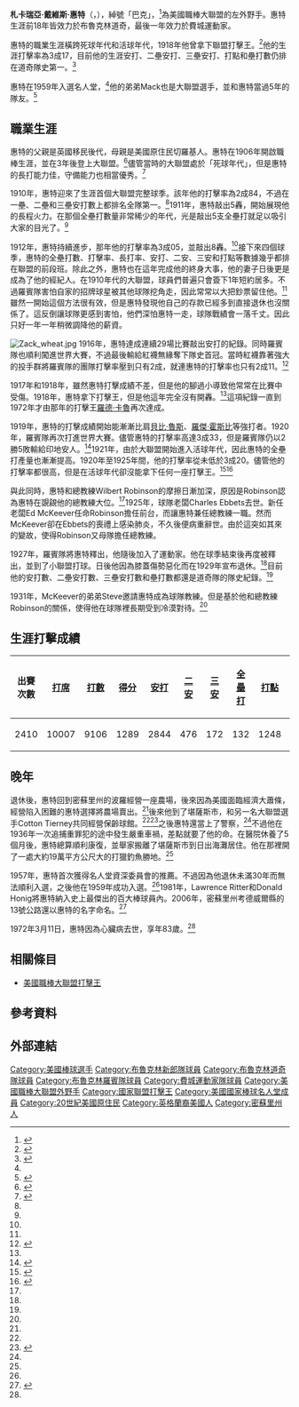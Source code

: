 {{Infobox baseball biography
|name        = 札克·惠特<br/>Zack Wheat
|image       = Zack Wheat by Conlon, 1912.jpg
|image_size  =
|caption     = 1912年的惠特
|position    = [[左外野手|左外野手]]
|bats        = 左
|throws      = 右
|birth_date  = {{Birth date|1888|5|23}}
|birth_place = {{USA}}[[密蘇里州|密蘇里州]][[漢米爾頓_(密蘇里州)|漢米爾頓]]
|death_date  = {{Death date and age|1972|3|11|1888|5|23}}
|death_place = {{USA}}[[密蘇里州|密蘇里州]][[塞達里亞_(密蘇里州)|塞達里亞]]
|debutleague = 美國職棒大聯盟
|debutdate   = 9月11日
|debutyear   = 1909年
|debutteam   = 布魯克林超霸
|finalleague = 美國職棒大聯盟
|finaldate   = 9月21日
|finalyear   = 1927年
|finalteam   = 費城運動家
|statleague  = 美國職棒大聯盟
|stat1label  = [[打擊率|打擊率]]
|stat1value  = .317
|stat2label  = [[安打|安打]]
|stat2value  = 2884
|stat3label  = [[全壘打|全壘打]]
|stat3value  = 132
|stat4label  = [[打點|打點]]
|stat4value  = 1248
|stat5label  = [[盜壘|盜壘]]
|stat5value  = 
|teams=
* [[洛杉磯道奇|布魯克林超霸/道奇/羅賓]] （{{mlby|1909}}–{{mlby|1926}}）
* [[奧克蘭運動家|費城運動家]] （{{mlby|1927}}）
|highlights=
* [[美國職棒大聯盟打擊王|國聯打擊王]] （1918年）
|hoflink  = 美國國家棒球名人堂暨博物館
|hoftype  = 美國棒球名人堂
|hofdate  = 1959年
|hofvote  = 
|hofmethod= 名人堂資深委員會
}}
'''札卡瑞亞·戴維斯·惠特'''（{{lang-en|Zachariah Davis Wheat}}，{{bd|1888年|5月23日|1972年|3月11日|}}），綽號「巴克」，<ref name="reference">{{cite web | title = Zack Wheat's Stats | work = baseball-reference.com | url = https://www.baseball-reference.com/w/wheatza01.shtml | access-date = April 19, 2008 | archive-date = 2009-02-10 | archive-url = https://web.archive.org/web/20090210032859/http://www.baseball-reference.com/w/wheatza01.shtml | dead-url = no }}</ref>為美國職棒大聯盟的左外野手。惠特生涯前18年皆效力於布魯克林道奇，最後一年效力於費城運動家。

惠特的職業生涯橫跨死球年代和活球年代，1918年他曾拿下聯盟打擊王。<ref name="Zach Wheat profile at the Baseball Hall of Fame">{{cite web |url=https://baseballhall.org/hall-of-famers/wheat-zack |title=Zach Wheat profile at the Baseball Hall of Fame |publisher=baseballhall.org |access-date=September 28, 2020 |archive-date=2021-02-28 |archive-url=https://web.archive.org/web/20210228133529/https://baseballhall.org/hall-of-famers/wheat-zack |dead-url=no }}</ref>他的生涯打擊率為3成17，目前他的生涯安打、二壘安打、三壘安打、打點和壘打數仍排在道奇隊史第一。<ref>{{cite web |url=https://www.mlb.com/dodgers/stats/hits/all-time-totals |title=Los Angeles/Brooklyn Dodgers All Time Hits Leaders |work=mlb.com |access-date=September 28, 2020 |archive-date=2021-01-23 |archive-url=https://web.archive.org/web/20210123090016/https://www.mlb.com/dodgers/stats/hits/all-time-totals |dead-url=no }}</ref>

惠特在1959年入選名人堂，<ref name="Zach Wheat profile at the Baseball Hall of Fame"/>他的弟弟Mack也是大聯盟選手，並和惠特當過5年的隊友。<ref name="retrosheet">{{cite web | title = Zack Wheat's Stats | work = retrosheet.org | url = http://www.retrosheet.org/boxesetc/W/Pwheaz101.htm | access-date = April 19, 2008 | archive-date = 2021-03-09 | archive-url = https://web.archive.org/web/20210309002653/https://www.retrosheet.org/boxesetc/W/Pwheaz101.htm | dead-url = no }}</ref>
==職業生涯==
惠特的父親是英國移民後代，母親是美國原住民切羅基人。惠特在1906年開啟職棒生涯，並在3年後登上大聯盟。<ref name="obit">{{cite web| title = Zack Wheat's Obit | work = The New York Times, Sunday, March 12, 1972 | url=http://www.thedeadballera.com/Obits/Wheat.Zack.Obit.html | access-date = April 19, 2008 |archive-url = https://web.archive.org/web/20080403020836/http://thedeadballera.com/Obits/Wheat.Zack.Obit.html <!-- Bot retrieved archive --> |archive-date = April 3, 2008}}</ref>儘管當時的大聯盟處於「死球年代」，但是惠特的長打能力佳，守備能力也相當優秀。<ref name="sabr">{{sabrbio|c914f820|Eric Enders|2008-04-19}}</ref>

1910年，惠特迎來了生涯首個大聯盟完整球季。該年他的打擊率為2成84，不過在一壘、二壘和三壘安打數上都排名全隊第一。<ref name=sabr/>1911年，惠特敲出5轟，開始展現他的長程火力。在那個全壘打數量非常稀少的年代，光是敲出5支全壘打就足以吸引大家的目光了。<ref name=sabr/>

1912年，惠特持續進步，那年他的打擊率為3成05，並敲出8轟。<ref name=reference/>接下來四個球季，惠特的全壘打數、打擊率、長打率、安打、二安、三安和打點等數據幾乎都排在聯盟的前段班。除此之外，惠特也在這年完成他的終身大事，他的妻子日後更是成為了他的經紀人。在1910年代的大聯盟，球員們普遍只會簽下1年短約居多。不過羅賓隊害怕自家的招牌球星被其他球隊挖角走，因此常常以大把鈔票留住他。<ref name=sabr/>雖然一開始這個方法很有效，但是惠特發現他自己的存款已經多到直接退休也沒關係了。這反倒讓球隊更感到害怕，他們深怕惠特一走，球隊戰績會一落千丈。因此只好一年一年稍微調降他的薪資。

[[Image:Zack_wheat.jpg|thumb]]
1916年，惠特達成連續29場比賽敲出安打的紀錄。同時羅賓隊也順利闖進世界大賽，不過最後輸給紅襪無緣奪下隊史首冠。當時紅襪靠著強大的投手群將羅賓隊的團隊打擊率壓到只有2成，就連惠特的打擊率也只有2成11。<ref name="1916worldseries">{{cite web | title = The 1916 World Series Stats | work = baseball-reference.com | url = https://www.baseball-reference.com/postseason/1916_WS.shtml | access-date = April 19, 2008 | archive-date = 2021-02-07 | archive-url = https://web.archive.org/web/20210207001208/https://www.baseball-reference.com/postseason/1916_WS.shtml | dead-url = no }}</ref>

1917年和1918年，雖然惠特打擊成績不差，但是他的腳過小導致他常常在比賽中受傷。1918年，惠特拿下打擊王，但是他這年完全沒有開轟。<ref name=reference/>這項紀錄一直到1972年才由那年的打擊王[[羅德·卡魯|羅德·卡魯]]再次達成。

1919年，惠特的打擊成績開始能漸漸比肩[[貝比·魯斯|貝比·魯斯]]、[[羅傑·霍斯比|羅傑·霍斯比]]等強打者。1920年，羅賓隊再次打進世界大賽。儘管惠特的打擊率高達3成33，但是羅賓隊仍以2勝5敗輸給印地安人。<ref name="1920worldseries">{{cite web | title = The 1920 World Series Stats | work = baseball-reference.com | url = https://www.baseball-reference.com/postseason/1920_WS.shtml | access-date = April 19, 2008 | archive-date = 2021-02-25 | archive-url = https://web.archive.org/web/20210225140828/http://www.baseball-reference.com/postseason/1920_WS.shtml | dead-url = no }}</ref>1921年，由於大聯盟開始進入活球年代，因此惠特的全壘打產量也漸漸提高。1920年至1925年間，他的打擊率從未低於3成20。儘管他的打擊率都很高，但是在活球年代卻沒能拿下任何一座打擊王。<ref name="1923season">{{cite web | title = 1923 National League Stats | work = baseball-reference.com | url = https://www.baseball-reference.com/leagues/NL_1923.shtml | access-date = April 19, 2008 | archive-url = https://web.archive.org/web/20070429002528/http://www.baseball-reference.com/leagues/NL_1923.shtml | archive-date = April 29, 2007 }}</ref><ref name="1924season">{{cite web | title = 1924 National League Stats | work = baseball-reference.com | url = https://www.baseball-reference.com/leagues/NL_1924.shtml | access-date = April 19, 2008 | archive-date = 2009-02-16 | archive-url = https://web.archive.org/web/20090216201900/http://www.baseball-reference.com/leagues/NL_1924.shtml | dead-url = no }}</ref>

與此同時，惠特和總教練Wilbert Robinson的摩擦日漸加深，原因是Robinson認為惠特在覬覦他的總教練大位。<ref name=sabr/>1925年，球隊老闆Charles Ebbets去世。新任老闆Ed McKeever任命Robinson擔任前台，而讓惠特兼任總教練一職。然而McKeever卻在Ebbets的喪禮上感染肺炎，不久後便病重辭世。由於這突如其來的變故，使得Robinson又母隊擔任總教練。

1927年，羅賓隊將惠特釋出，他隨後加入了運動家。他在球季結束後再度被釋出，並到了小聯盟打球。日後他因為膝蓋傷勢惡化而在1929年宣布退休。<ref name=obit/>目前他的安打數、二壘安打數、三壘安打數和壘打數都還是道奇隊的隊史紀錄。<ref name="Zach Wheat profile at the Baseball Hall of Fame"/>

1931年，McKeever的弟弟Steve邀請惠特成為球隊教練。但是基於他和總教練Robinson的關係，使得他在球隊裡長期受到冷漠對待。<ref name=sabr/>
==生涯打擊成績==
{| class="wikitable"
! 出賽次數!! [[打席數|打席]]!! [[打數|打數]]!! [[得分_(棒球)|得分]]!! [[安打|安打]]!! [[二壘安打|二安]]
! [[三壘安打|三安]]!! [[全壘打|全壘打]]!! [[打點|打點]]!! [[盜壘|盜壘]]
! [[保送|保送]]!! [[三振|三振]]!! [[打擊率|打擊率]]!! [[上壘率|上壘率]]!! [[長打率|長打率]]
! [[整體攻擊指數|整體攻擊指數]]
|-
| 2410 || 10007 || 9106 || 1289 || 2844 || 476 || 172 || 132 || 1248 || 205 || 650 || 572 || .317 || .367 || .450 || .817
|}
==晚年==
退休後，惠特回到密蘇里州的波羅經營一座農場，後來因為美國面臨經濟大蕭條，經營陷入困難的惠特選擇將農場賣出。<ref name=sabr/>後來他到了堪薩斯市，和另一名大聯盟選手Cotton Tierney共同經營保齡球館。<ref name=sabr/><ref>{{cite news|url=https://news.google.com/newspapers?id=dVQ_AAAAIBAJ&pg=5279,194231&dq=cotton-tierney+zack-wheat&hl=en|title=Black Lightning Zack Wheat Most Popular Player Brooklyn Ever Had|first=Harry|last=Grayson|newspaper=The Tuscaloosa News|page=7|date=July 5, 1943|access-date=June 28, 2012}}</ref>之後惠特還當上了警察，<ref name=obit/>不過他在1936年一次追捕重罪犯的途中發生嚴重車禍，差點就要了他的命。在醫院休養了5個月後，惠特總算順利康復，並舉家搬離了堪薩斯市到日出海灘居住。他在那裡開了一處大約19萬平方公尺大的打獵釣魚勝地。<ref name=sabr/>

1957年，惠特首次獲得名人堂資深委員會的推薦。不過因為他退休未滿30年而無法順利入選，之後他在1959年成功入選。<ref name=sabr/>1981年，Lawrence Ritter和Donald Honig將惠特納入史上最傑出的百大棒球員內。2006年，密蘇里州考德威爾縣的13號公路還以惠特的名字命名。<ref name="highway">{{cite web | title = Missouri Revised Statutes; Chapter 227, State Highway System, Section 227.309, August 28, 2007 | work = moga.mo.gov | url = http://www.moga.mo.gov/statutes/C200-299/2270000309.HTM | access-date = March 26, 2008 | archive-date = 2007-06-27 | archive-url = https://web.archive.org/web/20070627013947/http://www.moga.mo.gov/statutes/C200-299/2270000309.HTM | dead-url = no }}</ref>

1972年3月11日，惠特因為心臟病去世，享年83歲。<ref name=obit/>
==相關條目==
*[[美國職棒大聯盟打擊王|美國職棒大聯盟打擊王]]
==參考資料==
{{Reflist|2}}
==外部連結==
{{Commons category|Zack Wheat}}
{{Baseballstats|mlb=124134|espn=27945|br=w/wheatza01|fangraphs=1013828}}

{{洛杉磯道奇}}
{{美國棒球名人堂成員}}

{{DEFAULTSORT:Wheat, Zack}}
[[Category:美國棒球選手|Category:美國棒球選手]]
[[Category:布魯克林新郎隊球員|Category:布魯克林新郎隊球員]]
[[Category:布魯克林道奇隊球員|Category:布魯克林道奇隊球員]]
[[Category:布魯克林羅賓隊球員|Category:布魯克林羅賓隊球員]]
[[Category:費城運動家隊球員|Category:費城運動家隊球員]]
[[Category:美國職棒大聯盟外野手|Category:美國職棒大聯盟外野手]]
[[Category:國家聯盟打擊王|Category:國家聯盟打擊王]]
[[Category:美國國家棒球名人堂成員|Category:美國國家棒球名人堂成員]]
[[Category:20世紀美國原住民|Category:20世紀美國原住民]]
[[Category:英格蘭裔美國人|Category:英格蘭裔美國人]]
[[Category:密蘇里州人|Category:密蘇里州人]]